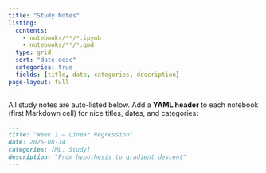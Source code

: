 ```yaml
---
title: "Study Notes"
listing:
  contents:
    - notebooks/**/*.ipynb
    - notebooks/**/*.qmd
  type: grid
  sort: "date desc"
  categories: true
  fields: [title, date, categories, description]
page-layout: full
---
```


All study notes are auto-listed below. Add a **YAML header** to each notebook (first Markdown cell) for nice titles, dates, and categories:

```markdown
---
title: "Week 1 — Linear Regression"
date: 2025-08-14
categories: [ML, Study]
description: "From hypothesis to gradient descent"
---
```